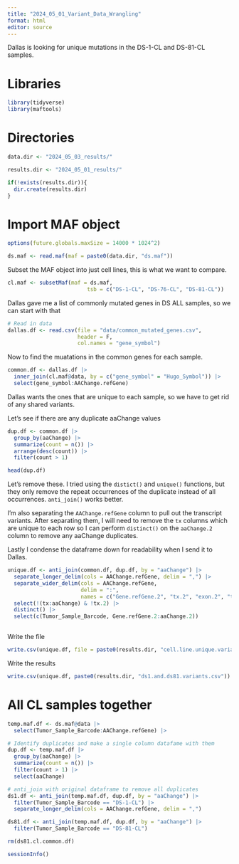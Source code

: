 ---
title: "2024_05_01_Variant_Data_Wrangling"
format: html
editor: source
---

Dallas is looking for unique mutations in the DS-1-CL and DS-81-CL samples.

# Libraries

```{r}
library(tidyverse)
library(maftools)
```

# Directories

```{r}
data.dir <- "2024_05_03_results/"

results.dir <- "2024_05_01_results/"

if(!exists(results.dir)){
  dir.create(results.dir)
}
```

# Import MAF object

```{r}
options(future.globals.maxSize = 14000 * 1024^2) 

ds.maf <- read.maf(maf = paste0(data.dir, "ds.maf"))
```

Subset the MAF object into just cell lines, this is what we want to compare.

```{r}
cl.maf <- subsetMaf(maf = ds.maf,
                         tsb = c("DS-1-CL", "DS-76-CL", "DS-81-CL"))
```

Dallas gave me a list of commonly mutated genes in DS ALL samples, so we can start with that

```{r}
# Read in data
dallas.df <- read.csv(file = "data/common_mutated_genes.csv",
                      header = F,
                      col.names = "gene_symbol")
```

Now to find the muatations in the common genes for each sample.

```{r}
common.df <- dallas.df |> 
  inner_join(cl.maf@data, by = c("gene_symbol" = "Hugo_Symbol")) |> 
  select(gene_symbol:AAChange.refGene)

```

Dallas wants the ones that are unique to each sample, so we have to get rid of any shared variants. 

Let's see if there are any duplicate aaChange values

```{r}
dup.df <- common.df |> 
  group_by(aaChange) |> 
  summarize(count = n()) |> 
  arrange(desc(count)) |> 
  filter(count > 1)

head(dup.df)
```

Let's remove these. I tried using the `distict()` and `unique()` functions, but they only remove the repeat occurrences of the duplicate instead of all occurrences. `anti_join()` works better.

I'm also separating the `AAChange.refGene` column to pull out the transcript variants. After separating them, I will need to remove the `tx` columns which are unique to each row so I can perform `distinct()` on the `aaChange.2` column to remove any aaChange duplicates.

Lastly I condense the dataframe down for readability when I send it to Dallas.

```{r}
unique.df <- anti_join(common.df, dup.df, by = "aaChange") |> 
  separate_longer_delim(cols = AAChange.refGene, delim = ",") |> 
  separate_wider_delim(cols = AAChange.refGene,
                       delim = ":",
                       names = c("Gene.refGene.2", "tx.2", "exon.2", "txChange.2", "aaChange.2")) |> 
  select(!(tx:aaChange) & !tx.2) |> 
  distinct() |> 
  select(c(Tumor_Sample_Barcode, Gene.refGene.2:aaChange.2))
  
```

Write the file

```{r}
write.csv(unique.df, file = paste0(results.dir, "cell.line.unique.variants.csv"))
```










Write the results

```{r}
write.csv(unique.df, paste0(results.dir, "ds1.and.ds81.variants.csv"))
```











# All CL samples together

```{r}
temp.maf.df <- ds.maf@data |> 
  select(Tumor_Sample_Barcode:AAChange.refGene) |> 
```

```{r}
# Identify duplicates and make a single column datafame with them
dup.df <- temp.maf.df |> 
  group_by(aaChange) |> 
  summarize(count = n()) |> 
  filter(count > 1) |> 
  select(aaChange)

# anti_join with original dataframe to remove all duplicates
ds1.df <- anti_join(temp.maf.df, dup.df, by = "aaChange") |> 
  filter(Tumor_Sample_Barcode == "DS-1-CL") |> 
  separate_longer_delim(cols = AAChange.refGene, delim = ",")

ds81.df <- anti_join(temp.maf.df, dup.df, by = "aaChange") |> 
  filter(Tumor_Sample_Barcode == "DS-81-CL")

rm(ds81.cl.common.df)
```






```{r}
sessionInfo()
```

